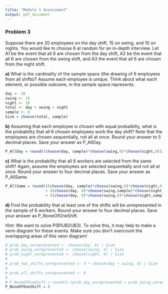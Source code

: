 ```yaml
---
title: "Module 1 Assessment"
output: pdf_document
---
```


### Problem 3

Suppose there are 20 employees on the day shift, 15 on swing, and 10 on nights. You would like to choose 6 at random for an in-depth interview. Let A1  be the event that all 6 are chosen from the day shift,  A2  be the event that all  6  are chosen from the swing shift, and A3 the event that all 6 are chosen from the night shift.

**a)** What is the cardinality of the sample space (the drawing of 6 employees from all shifts)? Assume each employee is unique. Think about what each element, or possible outcome, in the sample space represents.


```r
day <- 20
swing <- 15
night <- 10
total <- day + swing + night
sample <- 6
Size = choose(total, sample)
```

**b)** Assuming that each employee is chosen with equal probaiblity, what is the probability that all 6 chosen employees work the day shift? Note that the employees are chosen sequentially, not all at once. Round your answer to 5 decimal places. Save your answer as P_AllDay.


```r
P_AllDay = round((choose(day, sample)*choose(swing,0)*choose(night,0))/Size, 5)
```

**c)** What is the probability that all 6 workers are selected from the same shift? Again, assume the employees are selected sequentially and not all at once. Round your answer to four decimal places. Save your answer as P_AllSame.


```r
P_AllSame = round(((choose(day, sample)*choose(swing,0)*choose(night,0))/Size)
                  + ((choose(day, 0)*choose(swing,sample)*choose(night,0))/Size)
                  + ((choose(day, 0)*choose(swing,0)*choose(night,sample))/Size), 4)
```

**d)** Find the probability that at least one of the shifts will be unrepresented in the sample of  6
  workers. Round your answer to four decimal places. Save your answer as P_NoneOfOneShift.

Hint: We want to solve  P(B1UB2UB3). To solve this, it may help to make a venn diagram for these events. Make sure you don't overcount the overlapping areas of this venn diagram!


```r
# prob_day_unrepresented <- choose(day, 6) / Size
# prob_swing_unrepresented <- choose(swing, 6) / Size
# prob_night_unrepresented <- choose(night, 6) / Size
# 
# prob_two_shifts_unrepresented <- 3 * choose(day + swing, 6) / Size
# 
# prob_all_shifts_unrepresented <- 0
# 
# P_NoneOfOneShift = round(1-(prob_day_unrepresented + prob_swing_unrepresented + prob_night_unrepresented - prob_two_shifts_unrepresented + prob_all_shifts_unrepresented), 4)
P_NoneOfOneShift = 0
```